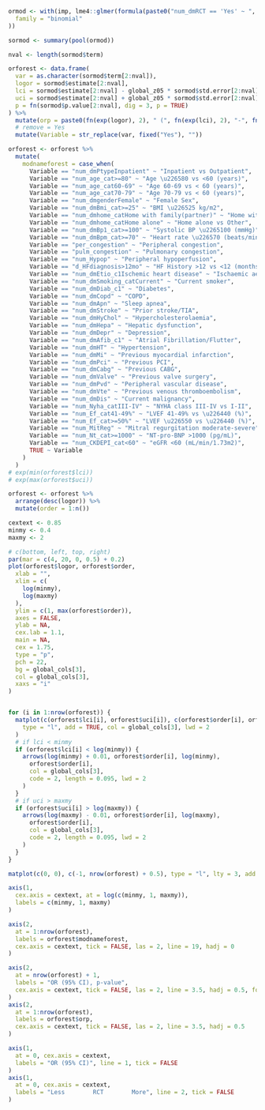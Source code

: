 ```r

ormod <- with(imp, lme4::glmer(formula(paste0("num_dmRCT == 'Yes' ~ ", paste(modvars, collapse = " + "), " + (1 | num_nation)")),
  family = "binomial"
))

sormod <- summary(pool(ormod))
```


```r

nval <- length(sormod$term)

orforest <- data.frame(
  var = as.character(sormod$term[2:nval]),
  logor = sormod$estimate[2:nval],
  lci = sormod$estimate[2:nval] - global_z05 * sormod$std.error[2:nval],
  uci = sormod$estimate[2:nval] + global_z05 * sormod$std.error[2:nval],
  p = fn(sormod$p.value[2:nval], dig = 3, p = TRUE)
) %>%
  mutate(orp = paste0(fn(exp(logor), 2), " (", fn(exp(lci), 2), "-", fn(exp(uci), 2), "), ", p)) %>%
  # remove = Yes
  mutate(Variable = str_replace(var, fixed("Yes"), ""))

orforest <- orforest %>%
  mutate(
    modnameforest = case_when(
      Variable == "num_dmPtypeInpatient" ~ "Inpatient vs Outpatient",
      Variable == "num_age_cat>=80" ~ "Age \u226580 vs <60 (years)",
      Variable == "num_age_cat60-69" ~ "Age 60-69 vs < 60 (years)",
      Variable == "num_age_cat70-79" ~ "Age 70-79 vs < 60 (years)",
      Variable == "num_dmgenderFemale" ~ "Female Sex",
      Variable == "num_dmBmi_cat>=25" ~ "BMI \u226525 kg/m2",
      Variable == "num_dmhome_catHome with family(partner)" ~ "Home with family vs Other",
      Variable == "num_dmhome_catHome alone" ~ "Home alone vs Other",
      Variable == "num_dmBp1_cat>=100" ~ "Systolic BP \u2265100 (mmHg)",
      Variable == "num_dmBpm_cat>=70" ~ "Heart rate \u226570 (beats/min)",
      Variable == "per_congestion" ~ "Peripheral congestion",
      Variable == "pulm_congestion" ~ "Pulmonary congestion",
      Variable == "num_Hypop" ~ "Peripheral hypoperfusion",
      Variable == "d_HFdiagnosis>12mo" ~ "HF History >12 vs <12 (months)",
      Variable == "num_dmEtio_c1Ischemic heart disease" ~ "Ischaemic aetiology",
      Variable == "num_dmSmoking_catCurrent" ~ "Current smoker",
      Variable == "num_dmDiab_c1" ~ "Diabetes",
      Variable == "num_dmCopd" ~ "COPD",
      Variable == "num_dmApn" ~ "Sleep apnea",
      Variable == "num_dmStroke" ~ "Prior stroke/TIA",
      Variable == "num_dmHyChol" ~ "Hypercholesterolaemia",
      Variable == "num_dmHepa" ~ "Hepatic dysfunction",
      Variable == "num_dmDepr" ~ "Depression",
      Variable == "num_dmAfib_c1" ~ "Atrial Fibrillation/Flutter",
      Variable == "num_dmHT" ~ "Hypertension",
      Variable == "num_dmMi" ~ "Previous myocardial infarction",
      Variable == "num_dmPci" ~ "Previous PCI",
      Variable == "num_dmCabg" ~ "Previous CABG",
      Variable == "num_dmValve" ~ "Previous valve surgery",
      Variable == "num_dmPvd" ~ "Peripheral vascular disease",
      Variable == "num_dmVte" ~ "Previous venous thromboembolism",
      Variable == "num_dmDis" ~ "Current malignancy",
      Variable == "num_Nyha_catIII-IV" ~ "NYHA class III-IV vs I-II",
      Variable == "num_Ef_cat41-49%" ~ "LVEF 41-49% vs \u226440 (%)",
      Variable == "num_Ef_cat>=50%" ~ "LVEF \u226550 vs \u226440 (%)",
      Variable == "num_MitReg" ~ "Mitral regurgitation moderate-severe",
      Variable == "num_Nt_cat>=1000" ~ "NT-pro-BNP >1000 (pg/mL)",
      Variable == "num_CKDEPI_cat<60" ~ "eGFR <60 (mL/min/1.73m2)",
      TRUE ~ Variable
    )
  )
# exp(min(orforest$lci))
# exp(max(orforest$uci))

orforest <- orforest %>%
  arrange(desc(logor)) %>%
  mutate(order = 1:n())

cextext <- 0.85
minmy <- 0.4
maxmy <- 2

# c(bottom, left, top, right)
par(mar = c(4, 20, 0, 0.5) + 0.2)
plot(orforest$logor, orforest$order,
  xlab = "",
  xlim = c(
    log(minmy),
    log(maxmy)
  ),
  ylim = c(1, max(orforest$order)),
  axes = FALSE,
  ylab = NA,
  cex.lab = 1.1,
  main = NA,
  cex = 1.75,
  type = "p",
  pch = 22,
  bg = global_cols[3],
  col = global_cols[3],
  xaxs = "i"
)


for (i in 1:nrow(orforest)) {
  matplot(c(orforest$lci[i], orforest$uci[i]), c(orforest$order[i], orforest$order[i]),
    type = "l", add = TRUE, col = global_cols[3], lwd = 2
  )
  # if lci < minmy
  if (orforest$lci[i] < log(minmy)) {
    arrows(log(minmy) + 0.01, orforest$order[i], log(minmy),
      orforest$order[i],
      col = global_cols[3],
      code = 2, length = 0.095, lwd = 2
    )
  }
  # if uci > maxmy
  if (orforest$uci[i] > log(maxmy)) {
    arrows(log(maxmy) - 0.01, orforest$order[i], log(maxmy),
      orforest$order[i],
      col = global_cols[3],
      code = 2, length = 0.095, lwd = 2
    )
  }
}

matplot(c(0, 0), c(-1, nrow(orforest) + 0.5), type = "l", lty = 3, add = TRUE, col = "black")

axis(1,
  cex.axis = cextext, at = log(c(minmy, 1, maxmy)),
  labels = c(minmy, 1, maxmy)
)

axis(2,
  at = 1:nrow(orforest),
  labels = orforest$modnameforest,
  cex.axis = cextext, tick = FALSE, las = 2, line = 19, hadj = 0
)

axis(2,
  at = nrow(orforest) + 1,
  labels = "OR (95% CI), p-value",
  cex.axis = cextext, tick = FALSE, las = 2, line = 3.5, hadj = 0.5, font = 2
)
axis(2,
  at = 1:nrow(orforest),
  labels = orforest$orp,
  cex.axis = cextext, tick = FALSE, las = 2, line = 3.5, hadj = 0.5
)

axis(1,
  at = 0, cex.axis = cextext,
  labels = "OR (95% CI)", line = 1, tick = FALSE
)
axis(1,
  at = 0, cex.axis = cextext,
  labels = "Less        RCT        More", line = 2, tick = FALSE
)
```
